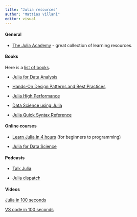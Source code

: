 ```yaml
---
title: "Julia resources"
author: "Mattias Villani"
editor: visual
---
```


#### General

-   [The Julia Academy](https://github.com/JuliaAcademy) - great collection of learning resources.

#### Books

Here is a [list of books](https://julialang.org/learning/books/).

-   [Julia for Data Analysis](https://www.manning.com/books/julia-for-data-analysis)

-   [Hands-On Design Patterns and Best Practices](https://www.amazon.com/dp/183864881X)

-   [Julia High Performance](https://www.packtpub.com/en-us/product/julia-high-performance-9781788298117)

-   [Data Science using Julia](https://juliadatascience.io/)

-   [Julia Quick Syntax Reference](https://link.springer.com/book/10.1007/979-8-8688-0965-1#toc)

#### Online courses

-   [Learn Julia in 4 hours](https://www.youtube.com/watch?v=KlorfxsdWDw) (for beginners to programming)

-   [Julia for Data Science](https://juliaacademy.com/p/julia-for-data-science)

#### Podcasts

-   [Talk Julia](https://www.youtube.com/@TalkJulia)

-   [Julia dispatch](https://www.youtube.com/@JuliaDispatch)

#### Videos

[Julia in 100 seconds](https://www.youtube.com/watch?v=JYs_94znYy0)

[VS code in 100 seconds](https://www.youtube.com/watch?v=KMxo3T_MTvY)
